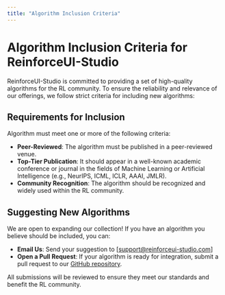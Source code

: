```yaml
---
title: "Algorithm Inclusion Criteria"
---
```


# Algorithm Inclusion Criteria for ReinforceUI-Studio

ReinforceUI-Studio is committed to providing a set of high-quality algorithms for the RL community. To ensure the reliability and relevance of our offerings, we follow strict criteria for including new algorithms:

## Requirements for Inclusion
Algorithm must meet one or more of the following criteria:

- **Peer-Reviewed**: The algorithm must be published in a peer-reviewed venue.
- **Top-Tier Publication**: It should appear in a well-known academic conference or journal in the fields of Machine Learning or Artificial Intelligence (e.g., NeurIPS, ICML, ICLR, AAAI, JMLR).
- **Community Recognition**: The algorithm should be recognized and widely used within the RL community.

## Suggesting New Algorithms
We are open to expanding our collection! If you have an algorithm you believe should be included, you can:

- **Email Us**: Send your suggestion to [support@reinforceui-studio.com]
- **Open a Pull Request**: If your algorithm is ready for integration, submit a pull request to our [GitHub repository](https://github.com/dvalenciar/ReinforceUI-Studio).

All submissions will be reviewed to ensure they meet our standards and benefit the RL community.

